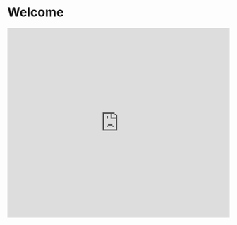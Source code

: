 # Welcome

<iframe
    width="100%"
    height="430"
    src="https://www.youtube.com/embed/tAw80XRpcSI"
    frameborder="0"
    allow="accelerometer; autoplay; clipboard-write; encrypted-media; gyroscope; picture-in-picture"
    allowfullscreen
 />

Video shot by Isobel Beszant and Bo Chen, edited by Bo Chen

This site provides an overview of different tools and software used at [Te Wāhi Auaha](https://tewahi.com)
